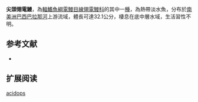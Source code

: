 {{Speciesbox
| name = 尖頭翎電鰻
| image = 
| image_caption = 
| image_width = 250px
| status = NE
| status_system = IUCN3.1
| genus = Apteronotus
| species = acidops
| authority = [[Triques|Triques]], 2011
| synonyms = 
}}
'''尖頭翎電鰻'''，為[[輻鰭魚綱|輻鰭魚綱]][[電鰻目|電鰻目]][[線翎電鰻科|線翎電鰻科]]的其中一[[種|種]]，為熱帶淡水魚，分布於[[南美洲|南美洲]][[巴西|巴西]][[巴拉那河|巴拉那河]]上游流域，體長可達32.1公分，棲息在底中層水域，生活習性不明。

==参考文献==
*{{FishBase_species|genus=Apteronotus|species=acidops|year=2015|month=9}}

== 扩展阅读 ==
{{refbegin}}
{{wikispecies-inline|Apteronotus acidops|尖頭翎電鰻}}
{{refend}}
{{Taxonbar|from=Q5755196}}

[[Category:翎電鰻屬|acidops]]